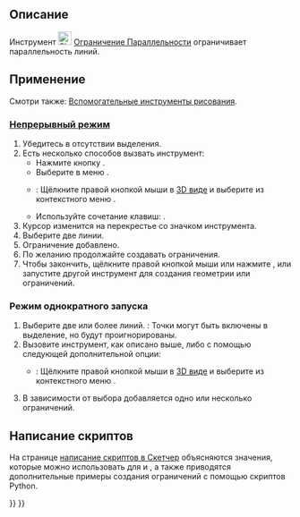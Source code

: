 <languages/>

{{Docnav/ru
|[[Sketcher_ConstrainVertical/ru|Ограничить вертикаль]]
|[[Sketcher_ConstrainPerpendicular/ru|Ограничение перпендикулярности]]
|[[Sketcher_Workbench/ru|Скетчер]]
|IconL=Sketcher_ConstrainVertical.svg
|IconR=Sketcher_ConstrainPerpendicular.svg
|IconC=Workbench_Sketcher.svg
}}

{{GuiCommand/ru
|Name=Sketcher ConstrainParallel
|Name/ru=Скетчер Ограничение Параллельности
|MenuLocation=Эскиз → Ограничения эскиза → Ограничение Параллельности
|Workbenches=[[Sketcher_Workbench/ru|Скетчер]]
|Shortcut={{KEY|P}}
|SeeAlso=
}}

<span id="Description"></span>
== Описание == 

Инструмент [[Image:Sketcher_ConstrainParallel.svg|24px]] [[Sketcher_ConstrainParallel/ru|Ограничение Параллельности]] ограничивает параллельность линий.

<span id="Usage"></span>
== Применение ==

Смотри также: [[Sketcher_Workbench/ru#Drawing_aids|Вспомогательные инструменты рисования]].

<span id="Continue_mode"></span>
=== [[Sketcher_Workbench/ru#Continue_modes|Непрерывный режим]] ===

# Убедитесь в отсутствии выделения.
# Есть несколько способов вызвать инструмент:
#* Нажмите кнопку {{Button|[[Image:Sketcher_ConstrainParallel.svg|16px]] [[Sketcher_ConstrainParallel/ru|Ограничение Параллельности]]}}.
#* Выберите в меню {{MenuCommand|Эскиз → Ограничения эскиза → [[Image:Sketcher_ConstrainParallel.svg|16px]] Ограничение Параллельности}}.
#* {{Version/ru|1.0}}: Щёлкните правой кнопкой мыши в [[3D_view/ru|3D виде]] и выберите из контекстного меню {{MenuCommand|Ограничение → [[Image:Sketcher_ConstrainParallel.svg|16px]]. Ограничение Параллельности}}.
#* Используйте сочетание клавиш: {{KEY|P}}.
# Курсор изменится на перекрестье со значком инструмента.
# Выберите две линии.
# Ограничение добавлено.
# По желанию продолжайте создавать ограничения.
# Чтобы закончить, щёлкните правой кнопкой мыши или нажмите {{KEY|Esc}}, или запустите другой инструмент для создания геометрии или ограничений.

<span id="Run-once_mode"></span>
=== Режим однократного запуска ===

# Выберите две или более линий. {{Version/ru|1.0}}: Точки могут быть включены в выделение, но будут проигнорированы.
# Вызовите инструмент, как описано выше, либо с помощью следующей дополнительной опции:
#* {{Version/ru|1.0}}: Щёлкните правой кнопкой мыши в [[3D_view|3D виде]] и выберите из контекстного меню {{MenuCommand|[[Image:Sketcher_ConstrainParallel.svg|16px]] Ограничение Параллельности}}.
# В зависимости от выбора добавляется одно или несколько ограничений.

<span id="Scripting"></span>
== Написание скриптов ==

{{Code|code=Sketch.addConstraint(Sketcher.Constraint('Parallel', Line1, Line2))}}

На странице [[Sketcher_scripting/ru|написание скриптов в Скетчер]] объясняются значения, которые можно использовать для {{incode|Line1}} и {{incode|Line2}}, а также приводятся дополнительные примеры создания ограничений c помощью скриптов Python.


{{Docnav/ru
|[[Sketcher_ConstrainVertical/ru|Ограничить вертикаль]]
|[[Sketcher_ConstrainPerpendicular/ru|Ограничение перпендикулярности]]
|[[Sketcher_Workbench/ru|Скетчер]]
|IconL=Sketcher_ConstrainVertical.svg
|IconR=Sketcher_ConstrainPerpendicular.svg
|IconC=Workbench_Sketcher.svg
}}

{{Sketcher_Tools_navi{{#translation:}}}}
{{Userdocnavi{{#translation:}}}}